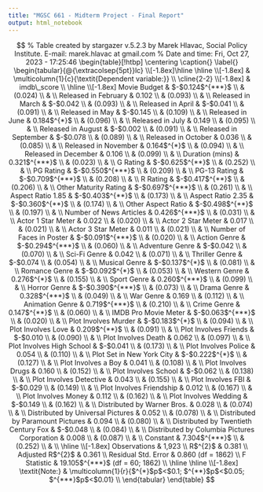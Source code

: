 ```yaml
---
title: "MGSC 661 - Midterm Project - Final Report"
output: html_notebook
---
```


$$
% Table created by stargazer v.5.2.3 by Marek Hlavac, Social Policy Institute. E-mail: marek.hlavac at gmail.com
% Date and time: Fri, Oct 27, 2023 - 17:25:46
\begin{table}[!htbp] \centering 
  \caption{} 
  \label{} 
\begin{tabular}{@{\extracolsep{5pt}}lc} 
\\[-1.8ex]\hline 
\hline \\[-1.8ex] 
 & \multicolumn{1}{c}{\textit{Dependent variable:}} \\ 
\cline{2-2} 
\\[-1.8ex] & imdb\_score \\ 
\hline \\[-1.8ex] 
 Movie Budget & $-$0.124$^{***}$ \\ 
  & (0.024) \\ 
  & \\ 
 Released in February & 0.102 \\ 
  & (0.093) \\ 
  & \\ 
 Released in March & $-$0.042 \\ 
  & (0.093) \\ 
  & \\ 
 Released in April & $-$0.041 \\ 
  & (0.091) \\ 
  & \\ 
 Released in May & $-$0.145 \\ 
  & (0.109) \\ 
  & \\ 
 Released in June & 0.184$^{*}$ \\ 
  & (0.096) \\ 
  & \\ 
 Released in July & 0.149 \\ 
  & (0.095) \\ 
  & \\ 
 Released in August & $-$0.002 \\ 
  & (0.091) \\ 
  & \\ 
 Released in September & $-$0.078 \\ 
  & (0.089) \\ 
  & \\ 
 Released in October & 0.036 \\ 
  & (0.085) \\ 
  & \\ 
 Released in November & 0.164$^{*}$ \\ 
  & (0.094) \\ 
  & \\ 
 Released in December & 0.106 \\ 
  & (0.099) \\ 
  & \\ 
 Duration (mins) & 0.321$^{***}$ \\ 
  & (0.023) \\ 
  & \\ 
 G Rating & $-$0.625$^{**}$ \\ 
  & (0.252) \\ 
  & \\ 
 PG Rating & $-$0.550$^{***}$ \\ 
  & (0.209) \\ 
  & \\ 
 PG-13 Rating & $-$0.709$^{***}$ \\ 
  & (0.208) \\ 
  & \\ 
 R Rating & $-$0.417$^{**}$ \\ 
  & (0.206) \\ 
  & \\ 
 Other Maturity Rating & $-$0.697$^{***}$ \\ 
  & (0.261) \\ 
  & \\ 
 Aspect Ratio 1.85 & $-$0.403$^{**}$ \\ 
  & (0.173) \\ 
  & \\ 
 Aspect Ratio 2.35 & $-$0.360$^{**}$ \\ 
  & (0.174) \\ 
  & \\ 
 Other Aspect Ratio & $-$0.498$^{**}$ \\ 
  & (0.197) \\ 
  & \\ 
 Number of News Articles & 0.426$^{***}$ \\ 
  & (0.031) \\ 
  & \\ 
 Actor 1 Star Meter & 0.022 \\ 
  & (0.020) \\ 
  & \\ 
 Actor 2 Star Meter & 0.017 \\ 
  & (0.021) \\ 
  & \\ 
 Actor 3 Star Meter & 0.011 \\ 
  & (0.021) \\ 
  & \\ 
 Number of Faces in Poster & $-$0.091$^{***}$ \\ 
  & (0.020) \\ 
  & \\ 
 Action Genre & $-$0.294$^{***}$ \\ 
  & (0.060) \\ 
  & \\ 
 Adventure Genre & $-$0.042 \\ 
  & (0.070) \\ 
  & \\ 
 Sci-Fi Genre & 0.042 \\ 
  & (0.071) \\ 
  & \\ 
 Thriller Genre & $-$0.074 \\ 
  & (0.054) \\ 
  & \\ 
 Musical Genre & $-$0.137$^{*}$ \\ 
  & (0.081) \\ 
  & \\ 
 Romance Genre & $-$0.092$^{*}$ \\ 
  & (0.053) \\ 
  & \\ 
 Western Genre & 0.276$^{*}$ \\ 
  & (0.155) \\ 
  & \\ 
 Sport Genre & 0.260$^{***}$ \\ 
  & (0.099) \\ 
  & \\ 
 Horror Genre & $-$0.390$^{***}$ \\ 
  & (0.073) \\ 
  & \\ 
 Drama Genre & 0.328$^{***}$ \\ 
  & (0.049) \\ 
  & \\ 
 War Genre & 0.169 \\ 
  & (0.112) \\ 
  & \\ 
 Animation Genre & 0.719$^{***}$ \\ 
  & (0.210) \\ 
  & \\ 
 Crime Genre & 0.147$^{**}$ \\ 
  & (0.060) \\ 
  & \\ 
 IMDB Pro Movie Meter & $-$0.063$^{***}$ \\ 
  & (0.020) \\ 
  & \\ 
 Plot Involves Murder & $-$0.183$^{*}$ \\ 
  & (0.094) \\ 
  & \\ 
 Plot Involves Love & 0.209$^{**}$ \\ 
  & (0.091) \\ 
  & \\ 
 Plot Involves Friends & $-$0.010 \\ 
  & (0.090) \\ 
  & \\ 
 Plot Involves Death & 0.062 \\ 
  & (0.097) \\ 
  & \\ 
 Plot Involves High School & $-$0.041 \\ 
  & (0.173) \\ 
  & \\ 
 Plot Involves Police & 0.054 \\ 
  & (0.110) \\ 
  & \\ 
 Plot Set in New York City & $-$0.222$^{*}$ \\ 
  & (0.127) \\ 
  & \\ 
 Plot Involves a Boy & 0.041 \\ 
  & (0.108) \\ 
  & \\ 
 Plot Involves Drugs & 0.160 \\ 
  & (0.152) \\ 
  & \\ 
 Plot Involves School & $-$0.062 \\ 
  & (0.138) \\ 
  & \\ 
 Plot Involves Detective & 0.043 \\ 
  & (0.155) \\ 
  & \\ 
 Plot Involves FBI & $-$0.029 \\ 
  & (0.149) \\ 
  & \\ 
 Plot Involves Friendship & 0.012 \\ 
  & (0.167) \\ 
  & \\ 
 Plot Involves Money & 0.112 \\ 
  & (0.162) \\ 
  & \\ 
 Plot Involves Wedding & $-$0.149 \\ 
  & (0.162) \\ 
  & \\ 
 Distributed by Warner Bros. & 0.028 \\ 
  & (0.074) \\ 
  & \\ 
 Distributed by Universal Pictures & 0.052 \\ 
  & (0.078) \\ 
  & \\ 
 Distributed by Paramount Pictures & 0.094 \\ 
  & (0.080) \\ 
  & \\ 
 Distributed by Twentieth Century Fox & $-$0.048 \\ 
  & (0.084) \\ 
  & \\ 
 Distributed by Columbia Pictures Corporation & 0.008 \\ 
  & (0.087) \\ 
  & \\ 
 Constant & 7.304$^{***}$ \\ 
  & (0.252) \\ 
  & \\ 
\hline \\[-1.8ex] 
Observations & 1,923 \\ 
R$^{2}$ & 0.381 \\ 
Adjusted R$^{2}$ & 0.361 \\ 
Residual Std. Error & 0.860 (df = 1862) \\ 
F Statistic & 19.105$^{***}$ (df = 60; 1862) \\ 
\hline 
\hline \\[-1.8ex] 
\textit{Note:}  & \multicolumn{1}{r}{$^{*}$p$<$0.1; $^{**}$p$<$0.05; $^{***}$p$<$0.01} \\ 
\end{tabular} 
\end{table} 
$$